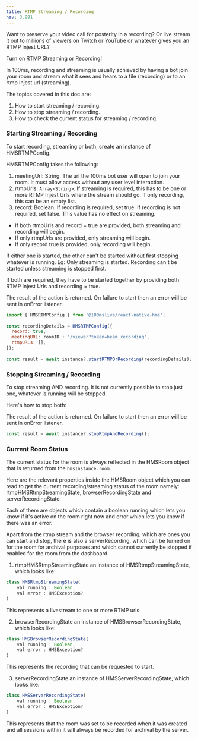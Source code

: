 ```yaml
---
title: RTMP Streaming / Recording
nav: 3.991
---
```


Want to preserve your video call for posterity in a recording? Or live stream it out to millions of viewers on Twitch or YouTube or whatever gives you an RTMP injest URL?

Turn on RTMP Streaming or Recording!

In 100ms, recording and streaming is usually achieved by having a bot join your room and stream what it sees and hears to a file (recording) or to an rtmp injest url (streaming).

The topics covered in this doc are:

1. How to start streaming / recording.
2. How to stop streaming / recording.
3. How to check the current status for streaming / recording.

### Starting Streaming / Recording


To start recording, streaming or both, create an instance of HMSRTMPConfig.

HMSRTMPConfig takes the following:

1. meetingUrl: String. The url the 100ms bot user will open to join your room. It must allow access without any user level interaction.
2. rtmpUrls: `Array<String>`. If streaming is required, this has to be one or more RTMP Injest Urls where the stream should go. If only recording, this can be an empty list.
3. record: Boolean. If recording is required, set true. If recording is not required, set false. This value has no effect on streaming.

* If both rtmpUrls and record = true are provided, both streaming and recording will begin.
* If only rtmpUrls are provided, only streaming will begin.
* If only record true is provided, only recording will begin.

If either one is started, the other can't be started without first stopping whatever is running. Eg: Only streaming is started. Recording can't be started unless streaming is stopped first.

If both are required, they have to be started together by providing both RTMP Injest Urls and recording = true.

The result of the action is returned. On failure to start then an error will be sent in onError listener.

```js
import { HMSRTMPConfig } from '@100mslive/react-native-hms';
  
const recordingDetails = HMSRTMPConfig({
  record: true,
  meetingURL: roomID + '/viewer?token=beam_recording',
  rtmpURLs: [],
});
  
const result = await instance?.startRTMPOrRecording(recordingDetails);
```


### Stopping Streaming / Recording


To stop streaming AND recording. It is not currently possible to stop just one, whatever is running will be stopped.

Here's how to stop both:

The result of the action is returned. On failure to start then an error will be sent in onError listener.
  


```js
const result = await instance?.stopRtmpAndRecording();
```


### Current Room Status

The current status for the room is always reflected in the HMSRoom object that is returned from the `hmsInstance.room`.

Here are the relevant properties inside the HMSRoom object which you can read to get the current recording/streaming status of the room namely: rtmpHMSRtmpStreamingState, browserRecordingState and serverRecordingState.

Each of them are objects which contain a boolean running which lets you know if it's active on the room right now and error which lets you know if there was an error.

Apart from the rtmp stream and the browser recording, which are ones you can start and stop, there is also a serverRecording, which can be turned on for the room for archival purposes and which cannot currently be stopped if enabled for the room from the dashboard.  

1. rtmpHMSRtmpStreamingState an instance of HMSRtmpStreamingState, which looks like:

```js 
class HMSRtmpStreamingState(
    val running : Boolean,
    val error : HMSException?
)
```


This represents a livestream to one or more RTMP urls.

2. browserRecordingState an instance of HMSBrowserRecordingState, which looks like:

```js 
class HMSBrowserRecordingState(
    val running : Boolean,
    val error : HMSException?
)
```


This represents the recording that can be requested to start.

3. serverRecordingState an instance of HMSServerRecordingState, which looks like:
```js
class HMSServerRecordingState(
    val running : Boolean,
    val error : HMSException?
)
```


This represents that the room was set to be recorded when it was created and all sessions within it will always be recorded for archival by the server.
  
  
